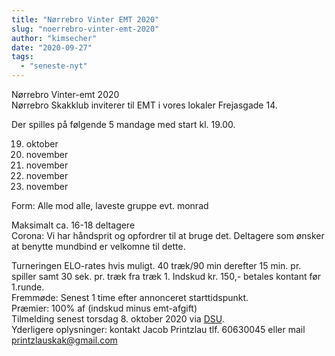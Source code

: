 ```yaml
---
title: "Nørrebro Vinter EMT 2020"
slug: "noerrebro-vinter-emt-2020"
author: "kimsecher"
date: "2020-09-27"
tags: 
  - "seneste-nyt"
---
```


Nørrebro Vinter-emt 2020  
Nørrebro Skakklub inviterer til EMT i vores lokaler Frejasgade 14.

Der spilles på følgende 5 mandage med start kl. 19.00.

19. oktober
20. november
21. november
22. november
23. november

Form: Alle mod alle, laveste gruppe evt. monrad

Maksimalt ca. 16-18 deltagere  
Corona: Vi har håndsprit og opfordrer til at bruge det. Deltagere som ønsker at benytte mundbind er velkomne til dette.

Turneringen ELO-rates hvis muligt. 40 træk/90 min derefter 15 min. pr. spiller samt 30 sek. pr. træk fra træk 1. 
Indskud kr. 150,- betales kontant før 1.runde.  
Fremmøde: Senest 1 time efter annonceret starttidspunkt.  
Præmier: 100% af (indskud minus emt-afgift)  
Tilmelding senest torsdag 8. oktober 2020 via [DSU](https://turnering.skak.dk/TournamentActive/Details?tourId=26622).  
Yderligere oplysninger: kontakt Jacob Printzlau tlf. 60630045 eller mail printzlauskak@gmail.com
